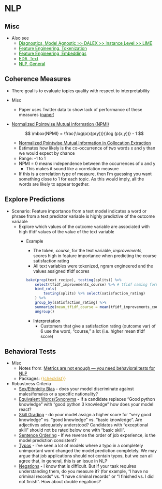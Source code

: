 # NLP {#sec-diag-nlp .unnumbered}

## Misc {#sec-diag-nlp-misc .unnumbered}

-   Also see
    -   [Diagnostics, Model Agnostic \>\> DALEX \>\> Instance Level \>\> LIME](diagnostics-model-agnostics.qmd#sec-diag-modagn-dalex-instlev-lime){style="color: green"}
    -   [Feature Engineering, Tokenization](feature-engineering-tokenization.qmd#sec-feat-eng-tok){style="color: green"}
    -   [Feature Engineering, Embeddings](feature-engineering-embeddings.qmd#sec-feat-eng-emb){style="color: green"}
    -   [EDA, Text](eda-text.qmd#sec-eda-text){style="color: green"}
    -   [NLP, General](nlp-general.qmd#sec-nlp-gen){style="color: green"}

## Coherence Measures {#sec-diag-nlp-cohmeas .unnumbered}

-   There goal is to evaluate topics quality with respect to interpretability

-   Misc

    -   Paper uses Twitter data to show lack of performance of these measures ([paper](https://aclanthology.org/2021.naacl-main.300/))

-   [Normalized Pointwise Mutual Information (NPMI)]{.underline}

    $$
    \mbox{NPMI} = \frac{\log(p(x)p(y))}{\log (p(x,y))} - 1
    $$

    -   [Normalized Pointwise Mutual Information in Collocation Extraction](https://www.researchgate.net/publication/267306132_Normalized_Pointwise_Mutual_Information_in_Collocation_Extraction)
    -   Estimates how likely is the co-occurrence of two words x and y than we would expect by chance
    -   Range: -1 to 1
    -   NPMI = 0 means independence between the occurrences of x and y
        -   This makes it sound like a correlation measure
    -   If this is a correlation type of measure, then I'm guessing you want something close to 1 for each topic. As this would imply, all the words are likely to appear together.

## Explore Predictions {#sec-diag-nlp-exppred .unnumbered}

-   Scenario: Feature importance from a text model indicates a word or phrase from a text predictor variable is highly predictive of the outcome variable
    -   Explore which values of the outcome variable are associated with high tfidf values of the value of the text variable
        -   [Example]{.ribbon-highlight}

            -   The token, *course*, for the text variable, *improvements*, scores high in feature importance when predicting the course satisfaction rating
            -   All text variables were tokenized, ngram engineered and the values assigned tfidf scores

            ``` r
            bake(prep(text_recipe), testing(splits)) %>%
                select(tfidf_improvements_course) %>% # tfidf naming format is tfidf_textColumn_token
                bind_cols(
                    testing(splits) %>% select(satisfaction_rating)
                ) %>%
                group_by(satisfaction_rating) %>%
                summarize(mean_tfidf_course = mean(tfidf_improvements_course)) %>%
                ungroup()
            ```

            -   Interpretation
                -   Customers that give a satisfaction rating (outcome var) of 6 use the word, "course," a lot (i.e. higher mean tfidf score)

## Behavioral Tests {#sec-diag-nlp-behtest .unnumbered}

-   Misc
    -   Notes from: [Metrics are not enough --- you need behavioral tests for NLP](https://towardsdatascience.com/metrics-are-not-enough-you-need-behavioral-tests-for-nlp-5e7bb600aa57)
    -   Packages: [{{]{style="color: goldenrod"}[checklist](https://github.com/marcotcr/checklist){style="color: goldenrod"}[}}]{style="color: goldenrod"}
-   Robustness Criteria
    -   [Sex/Ethnicity Bias]{.underline} - does your model discriminate against males/females or a specific nationality?
    -   [Equivalent Words/Synonyms]{.underline} - If a candidate replaces "Good python knowledge" with "good python 3 knowledge" how does your model react?
    -   [Skill Grading]{.underline} - do your model assign a higher score for "very good knowledge" vs. "good knowledge" vs. "basic knowledge". Are adjectives adequately understood? Candidates with "exceptional skill" should not be rated below one with "basic skill".
    -   [Sentence Ordering]{.underline} - If we reverse the order of job experience, is the model prediction consistent?
    -   [Typos]{.underline} - I've seen a lot of models where a typo in a completely unimportant word changed the model prediction completely. We may argue that job applications should not contain typos, but we can all agree that, in general, this is an issue in NLP
    -   [Negations]{.underline} - I know that is difficult. But if your task requires understanding them, do you measure it? (for example, "I have no criminal records" vs. "I have criminal records" or "I finished vs. I did not finish". How about double negations?
